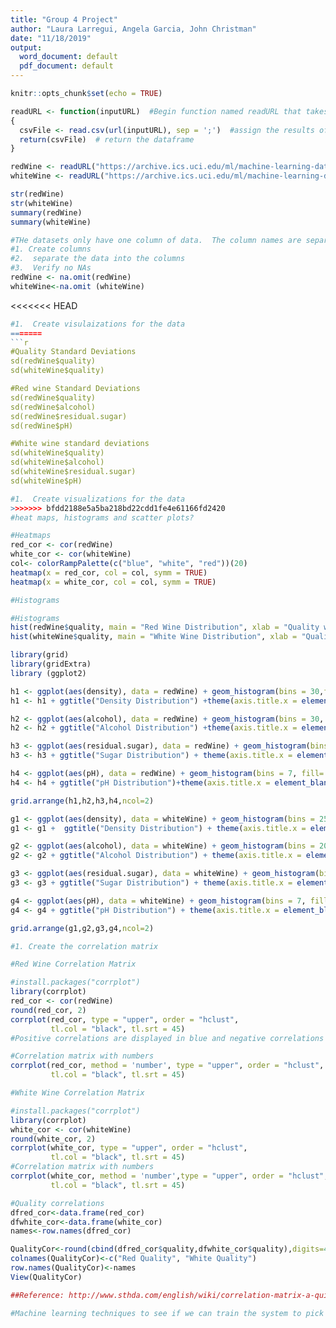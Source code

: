 ---
title: "Group 4 Project"
author: "Laura Larregui, Angela Garcia, John Christman"
date: "11/18/2019"
output:
  word_document: default
  pdf_document: default
---

```{r setup, include=FALSE}
knitr::opts_chunk$set(echo = TRUE)
```

```{r readWines}
readURL <- function(inputURL)  #Begin function named readURL that takes a URL
{
  csvFile <- read.csv(url(inputURL), sep = ';')  #assign the results of the URL call as a csv file to a dataframe named csvFile. Added sep = ';' to seperate the data into columns
  return(csvFile)  # return the dataframe
}

redWine <- readURL("https://archive.ics.uci.edu/ml/machine-learning-databases/wine-quality/winequality-red.csv")
whiteWine <- readURL("https://archive.ics.uci.edu/ml/machine-learning-databases/wine-quality/winequality-white.csv")

str(redWine)
str(whiteWine)
summary(redWine)
summary(whiteWine)


```
```{r cleanWine}
#THe datasets only have one column of data.  The column names are separated by periods the data by semi-colons
#1. Create columns 
#2.  separate the data into the columns
#3.  Verify no NAs
redWine <- na.omit(redWine)
whiteWine<-na.omit (whiteWine)

```

<<<<<<< HEAD
```{r visualizeWine }
#1.  Create visulaizations for the data
=======
```{r Standard Deviations}
#Quality Standard Deviations
sd(redWine$quality)
sd(whiteWine$quality)

#Red wine Standard Deviations
sd(redWine$quality)
sd(redWine$alcohol)
sd(redWine$residual.sugar)
sd(redWine$pH)

#White wine standard deviations
sd(whiteWine$quality)
sd(whiteWine$alcohol)
sd(whiteWine$residual.sugar)
sd(whiteWine$pH)

```

```{r visualizeWine echo=FALSE}
#1.  Create visualizations for the data
>>>>>>> bfdd2188e5a5ba218bd22cdd1fe4e61166fd2420
#heat maps, histograms and scatter plots?

#Heatmaps
red_cor <- cor(redWine)
white_cor <- cor(whiteWine)
col<- colorRampPalette(c("blue", "white", "red"))(20)
heatmap(x = red_cor, col = col, symm = TRUE)
heatmap(x = white_cor, col = col, symm = TRUE)

#Histograms

#Histograms
hist(redWine$quality, main = "Red Wine Distribution", xlab = "Quality with Mean = 5.636 and SD = 0.8076", col ="red4")
hist(whiteWine$quality, main = "White Wine Distribution", xlab = "Quality with Mean = 5.878 and SD = 0.8856", col = "lemonchiffon")

library(grid)
library(gridExtra)
library (ggplot2)

h1 <- ggplot(aes(density), data = redWine) + geom_histogram(bins = 30,fill= "tomato3",color="white")
h1 <- h1 + ggtitle("Density Distribution") +theme(axis.title.x = element_blank())

h2 <- ggplot(aes(alcohol), data = redWine) + geom_histogram(bins = 30, fill= "tomato3",color="white")
h2 <- h2 + ggtitle("Alcohol Distribution") +theme(axis.title.x = element_blank())

h3 <- ggplot(aes(residual.sugar), data = redWine) + geom_histogram(bins = 7, fill= "tomato3",color="white")
h3 <- h3 + ggtitle("Sugar Distribution") + theme(axis.title.x = element_blank())

h4 <- ggplot(aes(pH), data = redWine) + geom_histogram(bins = 7, fill= "tomato3",color="white")
h4 <- h4 + ggtitle("pH Distribution")+theme(axis.title.x = element_blank())

grid.arrange(h1,h2,h3,h4,ncol=2)

g1 <- ggplot(aes(density), data = whiteWine) + geom_histogram(bins = 25,fill= "lightgoldenrod2",color="white")
g1 <- g1 +  ggtitle("Density Distribution") + theme(axis.title.x = element_blank())

g2 <- ggplot(aes(alcohol), data = whiteWine) + geom_histogram(bins = 20, fill= "lightgoldenrod2",color="white")
g2 <- g2 + ggtitle("Alcohol Distribution") + theme(axis.title.x = element_blank())

g3 <- ggplot(aes(residual.sugar), data = whiteWine) + geom_histogram(bins = 7, fill= "lightgoldenrod2",color="white")
g3 <- g3 + ggtitle("Sugar Distribution") + theme(axis.title.x = element_blank())

g4 <- ggplot(aes(pH), data = whiteWine) + geom_histogram(bins = 7, fill= "lightgoldenrod2",color="white")
g4 <- g4 + ggtitle("pH Distribution") + theme(axis.title.x = element_blank())

grid.arrange(g1,g2,g3,g4,ncol=2)

```

```{r correlationWine}
#1. Create the correlation matrix

#Red Wine Correlation Matrix

#install.packages("corrplot")
library(corrplot)
red_cor <- cor(redWine)
round(red_cor, 2)
corrplot(red_cor, type = "upper", order = "hclust", 
         tl.col = "black", tl.srt = 45)
#Positive correlations are displayed in blue and negative correlations in red color. Color intensity and the size of the circle are proportional to the correlation coefficients.

#Correlation matrix with numbers
corrplot(red_cor, method = 'number', type = "upper", order = "hclust", 
         tl.col = "black", tl.srt = 45)

#White Wine Correlation Matrix

#install.packages("corrplot")
library(corrplot)
white_cor <- cor(whiteWine)
round(white_cor, 2)
corrplot(white_cor, type = "upper", order = "hclust", 
         tl.col = "black", tl.srt = 45)
#Correlation matrix with numbers
corrplot(white_cor, method = 'number',type = "upper", order = "hclust", 
         tl.col = "black", tl.srt = 45)

#Quality correlations
dfred_cor<-data.frame(red_cor)
dfwhite_cor<-data.frame(white_cor)
names<-row.names(dfred_cor)

QualityCor<-round(cbind(dfred_cor$quality,dfwhite_cor$quality),digits=4)
colnames(QualityCor)<-c("Red Quality", "White Quality")
row.names(QualityCor)<-names
View(QualityCor)

##Reference: http://www.sthda.com/english/wiki/correlation-matrix-a-quick-start-guide-to-analyze-format-and-visualize-a-correlation-matrix-using-r-software
```

```{r learingWine}
#Machine learning techniques to see if we can train the system to pick a good wine
```



